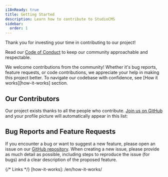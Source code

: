 ```yaml
---
i18nReady: true
title: Getting Started
description: Learn how to contribute to StudioCMS
sidebar:
  order: 1
---
```


Thank you for investing your time in contributing to our project!

Read our [Code of Conduct](https://github.com/withstudiocms/studiocms?tab=coc-ov-file#code-of-conduct-) to keep our community approachable and respectable.

We welcome contributions from the community! Whether it's bug reports, feature requests, or code contributions, we appreciate your help in making this project better. To navigate our codebase with confidence, see [How it works][how-it-works] section.

## Our Contributors

Our project exists thanks to all the people who contribute. [Join us on GitHub](https://github.com/withstudiocms/studiocms) and your profile picture will automatically appear in this list:

<ContributorList />

## Bug Reports and Feature Requests

If you encounter a bug or want to suggest a new feature, please open an issue on our [GitHub repository](https://github.com/withstudiocms/studiocms). When creating a new issue, please provide as much detail as possible, including steps to reproduce the issue (for bugs) and a clear description of the proposed feature.

{/* Links */}
[how-it-works]: /en/how-it-works/
